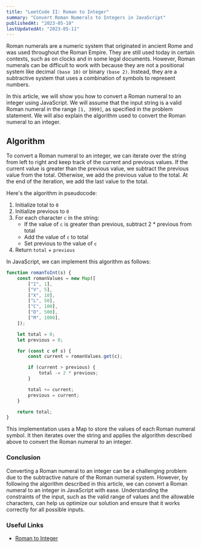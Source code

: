 ```yaml
---
title: "LeetCode II: Roman to Integer"
summary: "Convert Roman Numerals to Integers in JavaScript"
publishedAt: "2023-05-10"
lastUpdatedAt: "2023-05-11"
---
```


Roman numerals are a numeric system that originated in ancient Rome and was used throughout the Roman Empire. They are still used today in certain contexts, such as on clocks and in some legal documents. However, Roman numerals can be difficult to work with because they are not a positional system like decimal `(base 10)` or binary `(base 2)`. Instead, they are a subtractive system that uses a combination of symbols to represent numbers.

In this article, we will show you how to convert a Roman numeral to an integer using JavaScript. We will assume that the input string is a valid Roman numeral in the range `[1, 3999]`, as specified in the problem statement. We will also explain the algorithm used to convert the Roman numeral to an integer.

## Algorithm

To convert a Roman numeral to an integer, we can iterate over the string from left to right and keep track of the current and previous values. If the current value is greater than the previous value, we subtract the previous value from the total. Otherwise, we add the previous value to the total. At the end of the iteration, we add the last value to the total.

Here's the algorithm in pseudocode:

1. Initialize total to `0`
2. Initialize previous to `0`
3. For each character `c` in the string:
	- If the value of `c` is greater than previous, subtract 2 * previous from total
	- Add the value of `c` to total
	- Set previous to the value of `c`
4. Return `total` + `previous`


In JavaScript, we can implement this algorithm as follows:

```js title="javascript" showLineNumbers
function romanToInt(s) {
	const romanValues = new Map([
    	["I", 1],
    	["V", 5],
    	["X", 10],
    	["L", 50],
    	["C", 100],
    	["D", 500],
    	["M", 1000],
  	]);

  	let total = 0;
  	let previous = 0;

  	for (const c of s) {
    	const current = romanValues.get(c);

    	if (current > previous) {
	      	total -= 2 * previous;
	    }

    	total += current;
    	previous = current;
	}

  	return total;
}
```

This implementation uses a Map to store the values of each Roman numeral symbol. It then iterates over the string and applies the algorithm described above to convert the Roman numeral to an integer.

### Conclusion

Converting a Roman numeral to an integer can be a challenging problem due to the subtractive nature of the Roman numeral system. However, by following the algorithm described in this article, we can convert a Roman numeral to an integer in JavaScript with ease. Understanding the constraints of the input, such as the valid range of values and the allowable characters, can help us optimize our solution and ensure that it works correctly for all possible inputs.

### Useful Links

- [Roman to Integer](https://leetcode.com/problems/roman-to-integer/)